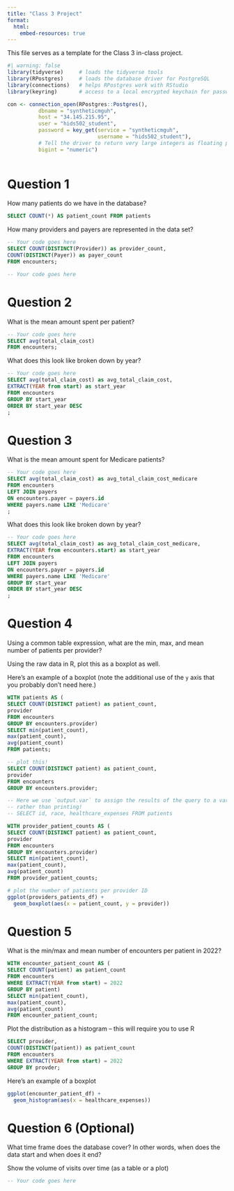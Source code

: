```yaml
---
title: "Class 3 Project"
format: 
  html:
    embed-resources: true
---
```


This file serves as a template for the Class 3 in-class project.

```r
#| warning: false
library(tidyverse)     # loads the tidyverse tools
library(RPostgres)     # loads the database driver for PostgreSQL
library(connections)   # helps RPostgres work with RStudio
library(keyring)       # access to a local encrypted keychain for passwords

con <- connection_open(RPostgres::Postgres(),
          dbname = "syntheticmguh",
          host = "34.145.215.95",
          user = "hids502_student",
          password = key_get(service = "syntheticmguh", 
                             username = "hids502_student"),
          # Tell the driver to return very large integers as floating point (vs truncating them)
          bigint = "numeric")
        
```

# Question 1

How many patients do we have in the database?

```sql
SELECT COUNT(*) AS patient_count FROM patients 
```


How many providers and payers are represented in the data set?

```sql
-- Your code goes here
SELECT COUNT(DISTINCT(Provider)) as provider_count,
COUNT(DISTINCT(Payer)) as payer_count
FROM encounters;
```

```sql
-- Your code goes here
```

# Question 2

What is the mean amount spent per patient?
```sql
-- Your code goes here
SELECT avg(total_claim_cost) 
FROM encounters;
```

What does this look like broken down by year?
```sql
-- Your code goes here
SELECT avg(total_claim_cost) as avg_total_claim_cost,
EXTRACT(YEAR from start) as start_year
FROM encounters
GROUP BY start_year
ORDER BY start_year DESC
;
```


# Question 3

What is the mean amount spent for Medicare patients?
```sql
-- Your code goes here
SELECT avg(total_claim_cost) as avg_total_claim_cost_medicare
FROM encounters
LEFT JOIN payers
ON encounters.payer = payers.id
WHERE payers.name LIKE 'Medicare'
;
```


What does this look like broken down by  year?
```sql
-- Your code goes here
SELECT avg(total_claim_cost) as avg_total_claim_cost_medicare,
EXTRACT(YEAR from encounters.start) as start_year
FROM encounters
LEFT JOIN payers
ON encounters.payer = payers.id
WHERE payers.name LIKE 'Medicare'
GROUP BY start_year
ORDER BY start_year DESC
;
```

# Question 4

Using a common table expression, what are the min, max, and mean number of patients per provider?

Using the raw data in R, plot this as a boxplot as well.

Here's an example of a boxplot (note the additional use of the `y` axis that you probably don't need here.)
```sql
WITH patients AS (
SELECT COUNT(DISTINCT patient) as patient_count,
provider
FROM encounters
GROUP BY encounters.provider)
SELECT min(patient_count),
max(patient_count),
avg(patient_count)
FROM patients;

```
```sql
-- plot this!
SELECT COUNT(DISTINCT patient) as patient_count,
provider
FROM encounters
GROUP BY encounters.provider;
```

```sql
-- Here we use `output.var` to assign the results of the query to a variable
-- rather than printing!
-- SELECT id, race, healthcare_expenses FROM patients

WITH provider_patient_counts AS (
SELECT COUNT(DISTINCT patient) as patient_count,
provider
FROM encounters
GROUP BY encounters.provider)
SELECT min(patient_count),
max(patient_count),
avg(patient_count)
FROM provider_patient_counts;
```

```r
# plot the number of patients per provider ID 
ggplot(providers_patients_df) + 
  geom_boxplot(aes(x = patient_count, y = provider))
```

# Question 5

What is the min/max and mean number of encounters per patient in 2022? 
```sql

WITH encounter_patient_count AS (
SELECT COUNT(patient) as patient_count
FROM encounters
WHERE EXTRACT(YEAR from start) = 2022
GROUP BY patient)
SELECT min(patient_count), 
max(patient_count), 
avg(patient_count)
FROM encounter_patient_count;
```

Plot the distribution as a histogram – this will require you to use R
```sql

SELECT provider,
COUNT(DISTINCT(patient)) as patient_count
FROM encounters
WHERE EXTRACT(YEAR from start) = 2022
GROUP BY provder;
```

Here's an example of a boxplot

```r
ggplot(encounter_patient_df) + 
  geom_histogram(aes(x = healthcare_expenses))
```
# Question 6 (Optional)

What time frame does the database cover? In other words, when does the data start and when does it end?

Show the volume of visits over time (as a table or a plot)

```sql
-- Your code goes here
```
